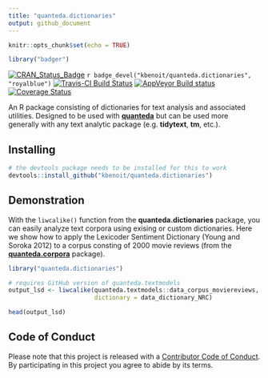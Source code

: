 ```yaml
---
title: "quanteda.dictionaries"
output: github_document
---
```


```r
knitr::opts_chunk$set(echo = TRUE)
```
```r
library("badger")
```

[![CRAN_Status_Badge](http://www.r-pkg.org/badges/version/quanteda.dictionaries)](https://cran.r-project.org/package=quanteda.dictionaries)
`r badge_devel("kbenoit/quanteda.dictionaries", "royalblue")`
[![Travis-CI Build Status](https://travis-ci.org/kbenoit/quanteda.dictionaries.svg?branch=master)](https://travis-ci.org/kbenoit/quanteda.dictionaries)
[![AppVeyor Build status](https://ci.appveyor.com/api/projects/status/3uvg00bo4p7mr98s/branch/master?svg=true)](https://ci.appveyor.com/project/kbenoit/quanteda-dictionaries/branch/master)
[![Coverage Status](https://img.shields.io/codecov/c/github/kbenoit/quanteda.dictionaries/master.svg)](https://codecov.io/github/kbenoit/quanteda.dictionaries?branch=master)

An R package consisting of dictionaries for text analysis and associated utilities. Designed to be used with [**quanteda**](http://quanteda.io) but can be used more generally with any text analytic package (e.g. **tidytext**, **tm**, etc.).

## Installing

```r
# the devtools package needs to be installed for this to work
devtools::install_github("kbenoit/quanteda.dictionaries") 
```

## Demonstration

With the `liwcalike()` function from the **quanteda.dictionaries** package, you can easily analyze text corpora using exising or custom dictionaries. Here we show how to apply the Lexicoder Sentiment Dictionary (Young and Soroka 2012) to a corpus consting of 2000 movie reviews (from the [**quanteda.corpora**](https://github.com/quanteda/quanteda.corpora) package).

```r
library("quanteda.dictionaries")

# requires GitHub version of quanteda.textmodels
output_lsd <- liwcalike(quanteda.textmodels::data_corpus_moviereviews,
                        dictionary = data_dictionary_NRC)

head(output_lsd)
```

## Code of Conduct

Please note that this project is released with a [Contributor Code of Conduct](CONDUCT.md). By participating in this project you agree to abide by its terms.
